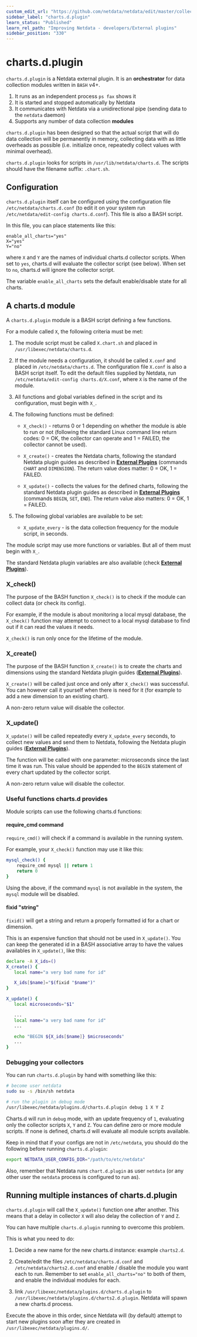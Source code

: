 ```yaml
---
custom_edit_url: "https://github.com/netdata/netdata/edit/master/collectors/charts.d.plugin/README.md"
sidebar_label: "charts.d.plugin"
learn_status: "Published"
learn_rel_path: "Improving Netdata - developers/External plugins"
sidebar_position: "330"
---
```



# charts.d.plugin

`charts.d.plugin` is a Netdata external plugin. It is an **orchestrator** for data collection modules written in `BASH` v4+.

1.  It runs as an independent process `ps fax` shows it
2.  It is started and stopped automatically by Netdata
3.  It communicates with Netdata via a unidirectional pipe (sending data to the `netdata` daemon)
4.  Supports any number of data collection **modules**

`charts.d.plugin` has been designed so that the actual script that will do data collection will be permanently in
memory, collecting data with as little overheads as possible
(i.e. initialize once, repeatedly collect values with minimal overhead).

`charts.d.plugin` looks for scripts in `/usr/lib/netdata/charts.d`.
The scripts should have the filename suffix: `.chart.sh`.

## Configuration

`charts.d.plugin` itself can be configured using the configuration file `/etc/netdata/charts.d.conf`
(to edit it on your system run `/etc/netdata/edit-config charts.d.conf`). This file is also a BASH script.

In this file, you can place statements like this:

```
enable_all_charts="yes"
X="yes"
Y="no"
```

where `X` and `Y` are the names of individual charts.d collector scripts.
When set to `yes`, charts.d will evaluate the collector script (see below).
When set to `no`, charts.d will ignore the collector script.

The variable `enable_all_charts` sets the default enable/disable state for all charts.

## A charts.d module

A `charts.d.plugin` module is a BASH script defining a few functions.

For a module called `X`, the following criteria must be met:

1.  The module script must be called `X.chart.sh` and placed in `/usr/libexec/netdata/charts.d`.

2.  If the module needs a configuration, it should be called `X.conf` and placed in `/etc/netdata/charts.d`.
    The configuration file `X.conf` is also a BASH script itself.
    To edit the default files supplied by Netdata, run `/etc/netdata/edit-config charts.d/X.conf`,
    where `X` is the name of the module.

3.  All functions and global variables defined in the script and its configuration, must begin with `X_`.

4.  The following functions must be defined:

    -   `X_check()` - returns 0 or 1 depending on whether the module is able to run or not
         (following the standard Linux command line return codes: 0 = OK, the collector can operate and 1 = FAILED,
         the collector cannot be used).

    -   `X_create()` - creates the Netdata charts, following the standard Netdata plugin guides as described in
         **[External Plugins](/docs/nightly/improving-netdata---developers/external-plugins)** (commands `CHART` and `DIMENSION`).
         The return value does matter: 0 = OK, 1 = FAILED.

    -   `X_update()` - collects the values for the defined charts, following the standard Netdata plugin guides
         as described in **[External Plugins](/docs/nightly/improving-netdata---developers/external-plugins)** (commands `BEGIN`, `SET`, `END`).
         The return value also matters: 0 = OK, 1 = FAILED.

5.  The following global variables are available to be set:
    -   `X_update_every` - is the data collection frequency for the module script, in seconds.

The module script may use more functions or variables. But all of them must begin with `X_`.

The standard Netdata plugin variables are also available (check **[External Plugins](/docs/nightly/improving-netdata---developers/external-plugins)**). 

### X_check()

The purpose of the BASH function `X_check()` is to check if the module can collect data (or check its config).

For example, if the module is about monitoring a local mysql database, the `X_check()` function may attempt to
connect to a local mysql database to find out if it can read the values it needs.

`X_check()` is run only once for the lifetime of the module.

### X_create()

The purpose of the BASH function `X_create()` is to create the charts and dimensions using the standard Netdata
plugin guides (**[External Plugins](/docs/nightly/improving-netdata---developers/external-plugins)**).

`X_create()` will be called just once and only after `X_check()` was successful.
You can however call it yourself when there is need for it (for example to add a new dimension to an existing chart).

A non-zero return value will disable the collector.

### X_update()

`X_update()` will be called repeatedly every `X_update_every` seconds, to collect new values and send them to Netdata,
following the Netdata plugin guides (**[External Plugins](/docs/nightly/improving-netdata---developers/external-plugins)**).

The function will be called with one parameter: microseconds since the last time it was run. This value should be
appended to the `BEGIN` statement of every chart updated by the collector script.

A non-zero return value will disable the collector.

### Useful functions charts.d provides

Module scripts can use the following charts.d functions:

#### require_cmd command

`require_cmd()` will check if a command is available in the running system.

For example, your `X_check()` function may use it like this:

```sh
mysql_check() {
    require_cmd mysql || return 1
    return 0
}
```

Using the above, if the command `mysql` is not available in the system, the `mysql` module will be disabled.

#### fixid "string"

`fixid()` will get a string and return a properly formatted id for a chart or dimension.

This is an expensive function that should not be used in `X_update()`.
You can keep the generated id in a BASH associative array to have the values availables in `X_update()`, like this:

```sh
declare -A X_ids=()
X_create() {
   local name="a very bad name for id"

   X_ids[$name]="$(fixid "$name")"
}

X_update() {
   local microseconds="$1"

   ...
   local name="a very bad name for id"
   ...

   echo "BEGIN ${X_ids[$name]} $microseconds"
   ...
}
```

### Debugging your collectors

You can run `charts.d.plugin` by hand with something like this:

```sh
# become user netdata
sudo su -s /bin/sh netdata

# run the plugin in debug mode
/usr/libexec/netdata/plugins.d/charts.d.plugin debug 1 X Y Z
```

Charts.d will run in `debug` mode, with an update frequency of `1`, evaluating only the collector scripts
`X`, `Y` and `Z`. You can define zero or more module scripts. If none is defined, charts.d will evaluate all
module scripts available.

Keep in mind that if your configs are not in `/etc/netdata`, you should do the following before running
`charts.d.plugin`:

```sh
export NETDATA_USER_CONFIG_DIR="/path/to/etc/netdata"
```

Also, remember that Netdata runs `chart.d.plugin` as user `netdata` (or any other user the `netdata` process is configured to run as).

## Running multiple instances of charts.d.plugin

`charts.d.plugin` will call the `X_update()` function one after another. This means that a delay in collector `X`
will also delay the collection of `Y` and `Z`.

You can have multiple `charts.d.plugin` running to overcome this problem.

This is what you need to do:

1.  Decide a new name for the new charts.d instance: example `charts2.d`.

2.  Create/edit the files `/etc/netdata/charts.d.conf` and `/etc/netdata/charts2.d.conf` and enable / disable the
    module you want each to run. Remember to set `enable_all_charts="no"` to both of them, and enable the individual
    modules for each.

3.  link `/usr/libexec/netdata/plugins.d/charts.d.plugin` to `/usr/libexec/netdata/plugins.d/charts2.d.plugin`.
    Netdata will spawn a new charts.d process.

Execute the above in this order, since Netdata will (by default) attempt to start new plugins soon after they are
created in `/usr/libexec/netdata/plugins.d/`.



